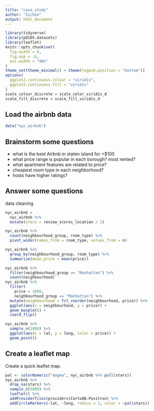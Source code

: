 ```yaml
---
title: "case_study"
author: "Zichen"
output: html_document
---
```


```r
library(tidyverse)
library(p8105.datasets)
library(leaflet)
knitr::opts_chunk$set(
  fig.width = 6,
  fig.asp = .6,
  out.width = "90%"
)
theme_set(theme_minimal() + theme(legend.position = "bottom"))
options(
  ggplot2.continuous.colour = "viridis",
  ggplot2.continuous.fill = "viridis"
)
scale_colour_discrete = scale_color_viridis_d
scale_fill_discrete = scale_fill_viridis_d
```


## Load the airbnb data

```r
data("nyc_airbnb")
```


## Brainstorm some questions

* what is the best Airbnb in staten island for <$100
* what price range is popular in each borough? most rented? 
* what apartment features are related to price?
* cheapest room type in each neighborhood?
* hosts have higher ratings?

## Answer some questions

data cleaning

```r
nyc_airbnb = 
  nyc_airbnb %>% 
  mutate(stars = review_scores_location / 2)
```


```r
nyc_airbnb %>% 
  count(neighbourhood_group, room_type) %>% 
  pivot_wider(names_from = room_type, values_from = n)
```

```r
nyc_airbnb %>% 
  group_by(neighbourhood_group, room_type) %>% 
  summarize(mean_price = mean(price))
```

```r
nyc_airbnb %>% 
  filter(neighbourhood_group == "Manhattan") %>% 
  count(neighbourhood)
nyc_airbnb %>% 
  filter(
    price < 1000,
    neighbourhood_group == "Manhattan") %>% 
  mutate(neighbourhood = fct_reorder(neighbourhood, price)) %>% 
  ggplot(aes(x = neighbourhood, y = price)) +
  geom_boxplot() + 
  coord_flip()
```



```r
nyc_airbnb %>% 
  sample_n(1000) %>% 
  ggplot(aes(x = lat, y = long, color = price)) + 
  geom_point()
```



## Create a leaflet map

Create a quick leaflet map.

```r
pal <- colorNumeric("magma", nyc_airbnb %>% pull(stars))
nyc_airbnb %>% 
  drop_na(stars) %>% 
  sample_n(5000) %>% 
  leaflet() %>% 
  addProviderTiles(providers$CartoDB.Positron) %>% 
  addCircleMarkers(~lat, ~long, radius = 1, color = ~pal(stars))


```